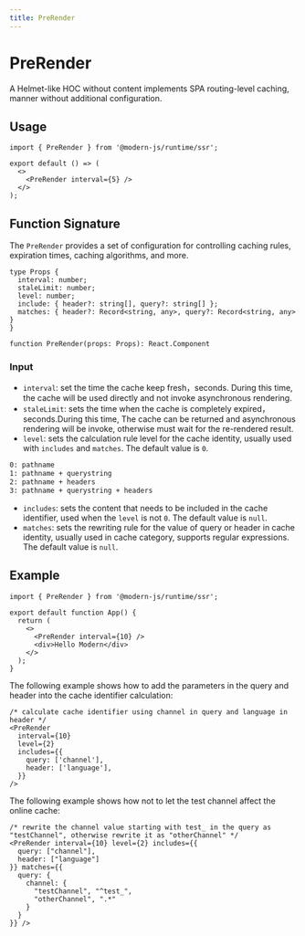 ```yaml
---
title: PreRender
---
```

# PreRender

A Helmet-like HOC without content implements SPA routing-level caching, manner without additional configuration.

## Usage

```tsx
import { PreRender } from '@modern-js/runtime/ssr';

export default () => (
  <>
    <PreRender interval={5} />
  </>
);
```

## Function Signature

The `PreRender` provides a set of configuration for controlling caching rules, expiration times, caching algorithms, and more.

```tsx
type Props {
  interval: number;
  staleLimit: number;
  level: number;
  include: { header?: string[], query?: string[] };
  matches: { header?: Record<string, any>, query?: Record<string, any> }
}

function PreRender(props: Props): React.Component
```

### Input

- `interval`: set the time the cache keep fresh，seconds. During this time, the cache will be used directly and not invoke asynchronous rendering.
- `staleLimit`: sets the time when the cache is completely expired，seconds.During this time, The cache can be returned and asynchronous rendering will be invoke, otherwise must wait for the re-rendered result.
- `level`: sets the calculation rule level for the cache identity, usually used with `includes` and `matches`. The default value is `0`.

```bash
0: pathname
1: pathname + querystring
2: pathname + headers
3: pathname + querystring + headers
```

- `includes`: sets the content that needs to be included in the cache identifier, used when the `level` is not `0`. The default value is `null`.
- `matches`: sets the rewriting rule for the value of query or header in cache identity, usually used in cache category, supports regular expressions. The default value is `null`.

## Example

```tsx
import { PreRender } from '@modern-js/runtime/ssr';

export default function App() {
  return (
    <>
      <PreRender interval={10} />
      <div>Hello Modern</div>
    </>
  );
}
```

The following example shows how to add the parameters in the query and header into the cache identifier calculation:

```tsx
/* calculate cache identifier using channel in query and language in header */
<PreRender
  interval={10}
  level={2}
  includes={{
    query: ['channel'],
    header: ['language'],
  }}
/>
```

The following example shows how not to let the test channel affect the online cache:

```tsx
/* rewrite the channel value starting with test_ in the query as "testChannel", otherwise rewrite it as "otherChannel" */
<PreRender interval={10} level={2} includes={{
  query: ["channel"],
  header: ["language"]
}} matches={{
  query: {
    channel: {
      "testChannel", "^test_",
      "otherChannel", ".*"
    }
  }
}} />
```
